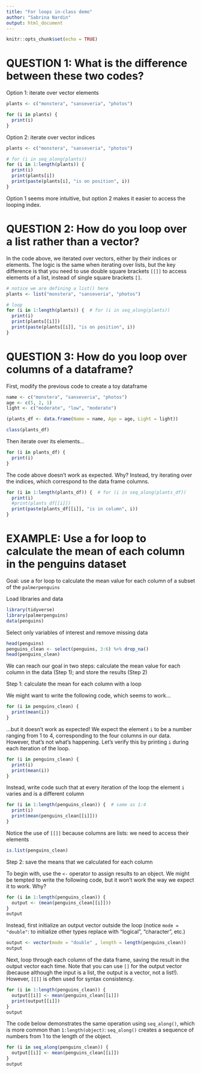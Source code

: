 ```yaml
---
title: "For loops in-class demo"
author: "Sabrina Nardin"
output: html_document
---
```


```r
knitr::opts_chunk$set(echo = TRUE)
```


# QUESTION 1: What is the difference between these two codes?

Option 1: iterate over vector elements
```r

plants <- c("monstera", "sanseveria", "photos")

for (i in plants) {
  print(i)
}
```

Option 2: iterate over vector indices
```r

plants <- c("monstera", "sanseveria", "photos")

# for (i in seq_along(plants))
for (i in 1:length(plants)) {  
  print(i)
  print(plants[i])
  print(paste(plants[i], "is on position", i))
}
```

Option 1 seems more intuitive, but option 2 makes it easier to access the looping index. 


# QUESTION 2: How do you loop over a list rather than a vector?

In the code above, we iterated over vectors, either by their indices or elements. The logic is the same when iterating over lists, but the key difference is that you need to use double square brackets `[[]]` to access elements of a list, instead of single square brackets `[]`.
```r

# notice we are defining a list() here
plants <- list("monstera", "sanseveria", "photos")

# loop
for (i in 1:length(plants)) {  # for (i in seq_along(plants))
  print(i)
  print(plants[[i]])
  print(paste(plants[[i]], "is on position", i))
}
```


# QUESTION 3: How do you loop over columns of a dataframe? 

First, modify the previous code to create a toy dataframe
```r

name <- c("monstera", "sanseveria", "photos")
age <- c(5, 2, 1) 
light <- c("moderate", "low", "moderate")

(plants_df <- data.frame(Name = name, Age = age, Light = light)) 

class(plants_df)
```

Then iterate over its elements...
```r

for (i in plants_df) {
  print(i)
}
```

The code above doesn't work as expected. Why? 
Instead, try iterating over the indices, which correspond to the data frame columns.
```r

for (i in 1:length(plants_df)) {  # for (i in seq_along(plants_df))
  print(i)
  #print(plants_df[[i]])
  print(paste(plants_df[[i]], "is in column", i))
}

```


# EXAMPLE: Use a for loop to calculate the mean of each column in the penguins dataset

Goal: use a for loop to calculate the mean value for each column of a subset of the `palmerpenguins`

Load libraries and data
```r
library(tidyverse)
library(palmerpenguins)
data(penguins)
```

Select only variables of interest and remove missing data
```r
head(penguins)
penguins_clean <- select(penguins, 3:6) %>% drop_na()
head(penguins_clean)
```

We can reach our goal in two steps: calculate the mean value for each column in the data (Step 1); and store the results (Step 2)


Step 1: calculate the mean for each column with a loop

We might want to write the following code, which seems to work...
```r
for (i in penguins_clean) {
  print(mean(i))
}
```

...but it doesn't work as expected! We expect the element `i` to be a number ranging from 1 to 4, corresponding to the four columns in our data. However, that's not what's happening. Let's verify this by printing `i` during each iteration of the loop.
```r
for (i in penguins_clean) {
  print(i)
  print(mean(i))
}
```

Instead, write code such that at every iteration of the loop the element `i` varies and is a different column
```r
for (i in 1:length(penguins_clean)) {  # same as 1:4
  print(i)
  print(mean(penguins_clean[[i]]))
}
```

Notice the use of `[[]]` because columns are lists: we need to access their elements
```r
is.list(penguins_clean)
```


Step 2: save the means that we calculated for each column

To begin with, use the `<-` operator to assign results to an object.
We might be tempted to write the following code, but it won't work the way we expect it to work. Why?
```r
for (i in 1:length(penguins_clean)) {  
  output <- (mean(penguins_clean[[i]]))
}
output
```

Instead, first initialize an output vector outside the loop (notice `mode = "double"`: to initialize other types replace with "logical", "character", etc.)
```r
output <- vector(mode = "double" , length = length(penguins_clean)) 
output
```

Next, loop through each column of the data frame, saving the result in the output vector each time. Note that you can use `[]` for the output vector (because although the input is a list, the output is a vector, not a list!). However, `[[]]` is often used for syntax consistency.
```r
for (i in 1:length(penguins_clean)) {
  output[[i]] <- mean(penguins_clean[[i]])
  print(output[[i]])
}
output
```

The code below demonstrates the same operation using `seq_along()`, which is more common than `1:length(object)`: `seq_along()` creates a sequence of numbers from 1 to the length of the object.
```r
for (i in seq_along(penguins_clean)) {
  output[[i]] <- mean(penguins_clean[[i]])
}
output
```
